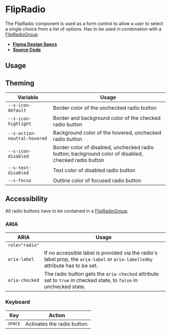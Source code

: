 
<Meta title="Components/FlipRadio" />

# FlipRadio

The FlipRadio component is used as a form control to allow a user to select a
single choice from a list of options. Has to be used in combination with a
[FlipRadioGroup](?path=/docs/components-flipradiogroup--flip-radio-group).

- **[Figma Design Specs](https://www.figma.com/file/l498Zs9zdZ1qrFJ8aYs47G/Components-V2?node-id=29%3A643)**
- **[Source Code](https://github.com/flip-corp/swirl/tree/main/packages/swirl-components/src/components/flip-radio)**

## Usage

<Canvas withSource="open">
  <Story id="components-flipradio--flip-radio" />
</Canvas>

<ArgsTable story="." />

## Theming

| Variable                     | Usage                                                                                                |
| ---------------------------- | ---------------------------------------------------------------------------------------------------- |
| `--s-icon-default`           | Border color of the unchecked radio button                                                           |
| `--s-icon-highlight`         | Border and background color of the checked radio button                                              |
| `--s-action-neutral-hovered` | Background color of the hovered, unchecked radio button                                              |
| `--s-icon-disabled`          | Border color of disabled, unchecked radio button; background color of disabled, checked radio button |
| `--s-text-disabled`          | Text color of disabled radio button                                                                  |
| `--s-focus`                  | Outline color of focused radio button                                                                |

## Accessibility

All radio buttons have to be contained in a
[FlipRadioGroup](?path=/docs/components-flipradiogroup--flip-radio-group).

### ARIA

| ARIA           | Usage                                                                                                                         |
| -------------- | ----------------------------------------------------------------------------------------------------------------------------- |
| `role="radio"` |                                                                                                                               |
| `aria-label`   | If no accessible label is provided via the radio's label prop, the `aria-label` or `aria-labelledby` attribute has to be set. |
| `aria-checked` | The radio button gets the `aria-checked` attribute set to `true` in checked state, to `false` in unchecked state.             |

### Keyboard

| Key              | Action                      |
| ---------------- | --------------------------- |
| <kbd>SPACE</kbd> | Activates the radio button. |
